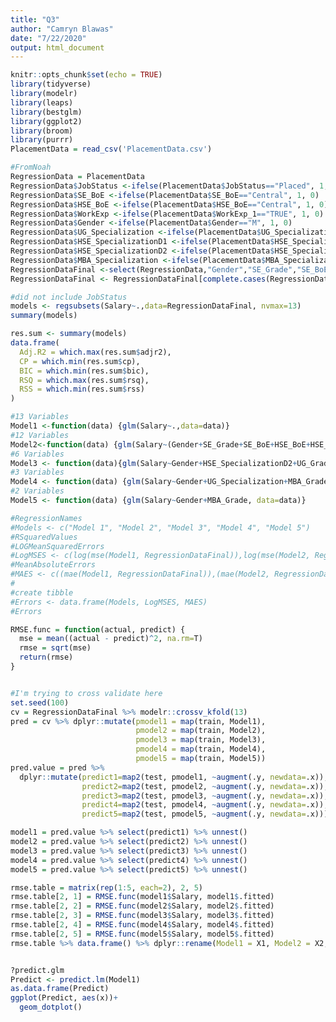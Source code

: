```yaml
---
title: "Q3"
author: "Camryn Blawas"
date: "7/22/2020"
output: html_document
---
```


```r
knitr::opts_chunk$set(echo = TRUE)
library(tidyverse)
library(modelr)
library(leaps)
library(bestglm)
library(ggplot2)
library(broom)
library(purrr)
PlacementData = read_csv('PlacementData.csv')
```

```r
#FromNoah
RegressionData = PlacementData
RegressionData$JobStatus <-ifelse(PlacementData$JobStatus=="Placed", 1, 0)
RegressionData$SE_BoE <-ifelse(PlacementData$SE_BoE=="Central", 1, 0)
RegressionData$HSE_BoE <-ifelse(PlacementData$HSE_BoE=="Central", 1, 0)
RegressionData$WorkExp <-ifelse(PlacementData$WorkExp_1=="TRUE", 1, 0)
RegressionData$Gender <-ifelse(PlacementData$Gender=="M", 1, 0)
RegressionData$UG_Specialization <-ifelse(PlacementData$UG_Specialization=="Comm&Mgmt",1,0)
RegressionData$HSE_SpecializationD1 <-ifelse(PlacementData$HSE_Specialization=="Commerce",1,0)
RegressionData$HSE_SpecializationD2 <-ifelse(PlacementData$HSE_Specialization=="Arts",1,0)
RegressionData$MBA_Specialization <-ifelse(PlacementData$MBA_Specialization=="Mkt&Fin",1,0)
RegressionDataFinal <-select(RegressionData,"Gender","SE_Grade","SE_BoE","HSE_Grade", "HSE_BoE","HSE_SpecializationD1","HSE_SpecializationD2","UG_Grade", "UG_Specialization","WorkExp","EmploymentTest","MBA_Specialization","MBA_Grade","Salary")
RegressionDataFinal <- RegressionDataFinal[complete.cases(RegressionDataFinal),]
```

```r
#did not include JobStatus
models <- regsubsets(Salary~.,data=RegressionDataFinal, nvmax=13)
summary(models)

res.sum <- summary(models)
data.frame(
  Adj.R2 = which.max(res.sum$adjr2),
  CP = which.min(res.sum$cp),
  BIC = which.min(res.sum$bic), 
  RSQ = which.max(res.sum$rsq),
  RSS = which.min(res.sum$rss)
)
```

```r
#13 Variables
Model1 <-function(data) {glm(Salary~.,data=data)}
#12 Variables
Model2<-function(data) {glm(Salary~(Gender+SE_Grade+SE_BoE+HSE_BoE+HSE_SpecializationD1+HSE_SpecializationD2+UG_Grade+UG_Specialization+EmploymentTest+MBA_Specialization+MBA_Grade),data=data)}
#6 Variables
Model3 <- function(data){glm(Salary~Gender+HSE_SpecializationD2+UG_Grade+UG_Specialization+MBA_Specialization+MBA_Grade, data=data)}
#3 Variables
Model4 <- function(data) {glm(Salary~Gender+UG_Specialization+MBA_Grade, data=data)}
#2 Variables
Model5 <- function(data) {glm(Salary~Gender+MBA_Grade, data=data)}
```

```r
#RegressionNames
#Models <- c("Model 1", "Model 2", "Model 3", "Model 4", "Model 5")
#RSquaredValues
#LOGMeanSquaredErrors
#LogMSES <- c(log(mse(Model1, RegressionDataFinal)),log(mse(Model2, RegressionDataFinal)), log(mse(Model3, RegressionDataFinal)), log(mse(Model4, RegressionDataFinal)), log(mse(Model5, RegressionDataFinal)))
#MeanAbsoluteErrors
#MAES <- c((mae(Model1, RegressionDataFinal)),(mae(Model2, RegressionDataFinal)), (mae(Model3, RegressionDataFinal)), (mae(Model4, RegressionDataFinal)), (mae(Model5, RegressionDataFinal)))
#
#create tibble
#Errors <- data.frame(Models, LogMSES, MAES)
#Errors
```


```r
RMSE.func = function(actual, predict) {
  mse = mean((actual - predict)^2, na.rm=T)
  rmse = sqrt(mse)
  return(rmse)
}


#I'm trying to cross validate here
set.seed(100)
cv = RegressionDataFinal %>% modelr::crossv_kfold(13)
pred = cv %>% dplyr::mutate(pmodel1 = map(train, Model1),
                            pmodel2 = map(train, Model2), 
                            pmodel3 = map(train, Model3), 
                            pmodel4 = map(train, Model4), 
                            pmodel5 = map(train, Model5))
pred.value = pred %>% 
  dplyr::mutate(predict1=map2(test, pmodel1, ~augment(.y, newdata=.x)), 
                predict2=map2(test, pmodel2, ~augment(.y, newdata=.x)),
                predict3=map2(test, pmodel3, ~augment(.y, newdata=.x)),
                predict4=map2(test, pmodel4, ~augment(.y, newdata=.x)),
                predict5=map2(test, pmodel5, ~augment(.y, newdata=.x)))

model1 = pred.value %>% select(predict1) %>% unnest()
model2 = pred.value %>% select(predict2) %>% unnest()
model3 = pred.value %>% select(predict3) %>% unnest()
model4 = pred.value %>% select(predict4) %>% unnest()
model5 = pred.value %>% select(predict5) %>% unnest()

rmse.table = matrix(rep(1:5, each=2), 2, 5)
rmse.table[2, 1] = RMSE.func(model1$Salary, model1$.fitted)
rmse.table[2, 2] = RMSE.func(model2$Salary, model2$.fitted)
rmse.table[2, 3] = RMSE.func(model3$Salary, model3$.fitted)
rmse.table[2, 4] = RMSE.func(model4$Salary, model4$.fitted)
rmse.table[2, 5] = RMSE.func(model5$Salary, model5$.fitted)
rmse.table %>% data.frame() %>% dplyr::rename(Model1 = X1, Model2 = X2, Model3 = X3, Model4 = X4, Model5 = X5) %>% .[2, ]
```

```r

```

```r
?predict.glm
Predict <- predict.lm(Model1)
as.data.frame(Predict)
ggplot(Predict, aes(x))+
  geom_dotplot()
```
